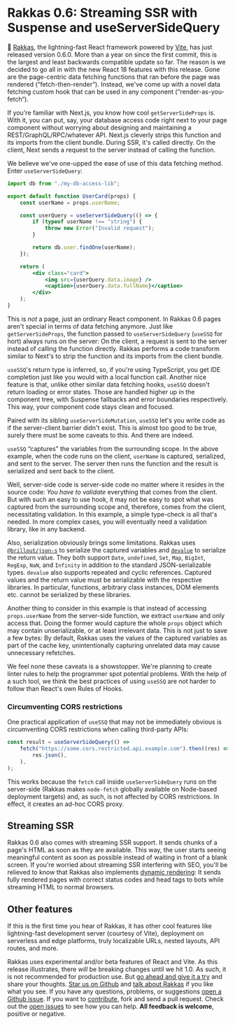 
# Rakkas 0.6: Streaming SSR with Suspense and useServerSideQuery

<!-- TODO: Fix date -->

<BlogPostHeader date="June 24, 2021" />

💃 [Rakkas](https://github.com/rakkasjs/rakkasjs), the lightning-fast React framework powered by [Vite](https://vitejs.dev), has just released version 0.6.0. More than a year on since the first commit, this is the largest and least backwards compatible update so far. The reason is we decided to go all in with the new React 18 features with this release. Gone are the page-centric data fetching functions that ran before the page was rendered (“fetch-then-render”). Instead, we've come up with a novel data fetching custom hook that can be used in any component (“render-as-you-fetch“).

If you're familiar with Next.js, you know how cool `getServerSideProps` is. With it, you can put, say, your database access code right next to your page component without worrying about designing and maintaining a REST/GraphQL/RPC/whatever API. Next.js cleverly strips this function and its imports from the client bundle. During SSR, it's called directly. On the client, Next sends a request to the server instead of calling the function.

We believe we've one-upped the ease of use of this data fetching method. Enter `useServerSideQuery`:

```jsx
import db from "./my-db-access-lib";

export default function UserCard(props) {
	const userName = props.userName;

	const userQuery = useServerSideQuery(() => {
		if (typeof userName !== "string") {
			throw new Error("Invalid request");
		}

		return db.user.findOne(userName);
	});

	return (
		<div class="card">
			<img src={userQuery.data.image} />
			<caption>{userQuery.data.fullName}</caption>
		</div>
	);
}
```

This is _not_ a page, just an ordinary React component. In Rakkas 0.6 pages aren't special in terms of data fetching anymore. Just like `getServerSideProps`, the function passed to `useServerSideQuery` (`useSSQ` for hort) always runs on the server: On the client, a request is sent to the server instead of calling the function directly. Rakkas performs a code transform similar to Next's to strip the function and its imports from the client bundle.

`useSSQ`'s return type is inferred, so, if you're using TypeScript, you get IDE completion just like you would with a local function call. Another nice feature is that, unlike other similar data fetching hooks, `useSSQ` doesn't return loading or error states. Those are handled higher up in the component tree, with Suspense fallbacks and error boundaries respectively. This way, your component code stays clean and focused.

Paired with its sibling `useServerSideMutation`, `useSSQ` let's you write code as if the server-client barrier didn't exist. This is almost too good to be true, surely there must be some caveats to this. And there are indeed.

`useSSQ` “captures” the variables from the surrounding scope. In the above example, when the code runs on the client, `userName` is captured, serialized, and sent to the server. The server then runs the function and the result is serialized and sent back to the client.

Well, server-side code is server-side code no matter where it resides in the source code: _You have to validate_ everything that comes from the client. But with such an easy to use hook, it may not be easy to spot what was captured from the surrounding scope and, therefore, comes from the client, necessitating validation. In this example, a simple type-check is all that's needed. In more complex cases, you will eventually need a validation library, like in any backend.

Also, serialization obviously brings some limitations. Rakkas uses [`@brillout/json-s`](https://github.com/brillout/json-s) to serialize the captured variables and [`devalue`](https://github.com/Rich-Harris/devalue) to serialize the return value. They both support `Date`, `undefined`, `Set`, `Map`, `BigInt`, `RegExp`, `NaN`, and `Infinity` in addition to the standard JSON-serializable types. `devalue` also supports repeated and cyclic references. Captured values and the return value must be serializable with the respective libraries. In particular, functions, arbitrary class instances, DOM elements etc. cannot be serialized by these libraries.

Another thing to consider in this example is that instead of accessing `props.userName` from the server-side function, we extract `userName` and only access that. Doing the former would capture the whole `props` object which may contain unserializable, or at least irrelevant data. This is not just to save a few bytes: By default, Rakkas uses the values of the captured variables as part of the cache key, unintentionally capturing unrelated data may cause unnecessary refetches.

We feel none these caveats is a showstopper. We're planning to create linter rules to help the programmer spot potential problems. With the help of a such tool, we think the best practices of using `useSSQ` are not harder to follow than React's own Rules of Hooks.

### Circumventing CORS restrictions

One practical application of `useSSQ` that may not be immediately obvious is circumventing CORS restrictions when calling third-party APIs:

```ts
const result = useServerSideQuery(() =>
	fetch("https://some.cors.restricted.api.example.com").then((res) =>
		res.json(),
	),
);
```

This works because the `fetch` call inside `useServerSideQuery` runs on the server-side (Rakkas makes `node-fetch` globally available on Node-based deployment targets) and, as such, is not affected by CORS restrictions. In effect, it creates an ad-hoc CORS proxy.

## Streaming SSR

Rakkas 0.6 also comes with streaming SSR support. It sends chunks of a page's HTML as soon as they are available. This way, the user starts seeing meaningful content as soon as possible instead of waiting in front of a blank screen. If you're worried about streaming SSR interfering with SEO, you'll be relieved to know that Rakkas also implements [dynamic rendering](https://huckabuy.com/technical-seo/dynamic-rendering): It sends fully rendered pages with correct status codes and head tags to bots while streaming HTML to normal browsers.

## Other features

If this is the first time you hear of Rakkas, it has other cool features like lightning-fast development server (courtesy of Vite), deployment on serverless and edge platforms, truly localizable URLs, nested layouts, API routes, and more.

Rakkas uses experimental and/or beta features of React and Vite. As this release illustrates, there _will_ be breaking changes until we hit 1.0. As such, it is not recommended for production use. But [go ahead and give it a try](https://stackblitz.com/edit/rakkas-demo-ts?file=src%2Fpages%2Fpage.tsx) and share your thoughts. [Star us on Github](https://github.com/rakkasjs/rakkasjs/stargazers) and [talk about Rakkas](https://twitter.com/intent/tweet?text=I%20gave%20%23RakkasJS%20a%20try!&url=https%3A%2F%2Fgithub.com%2Frakkasjs%2Frakkasjs) if you like what you see. If you have any questions, problems, or suggestions [open a Github issue](https://github.com/rakkasjs/rakkasjs/issues/new). If you want to [contribute](https://github.com/rakkasjs/rakkasjs/blob/main/CONTRIBUTING.md), fork and send a pull request. Check out the [open issues](https://github.com/rakkasjs/rakkasjs/issues) to see how you can help. **All feedback is welcome**, positive or negative.
